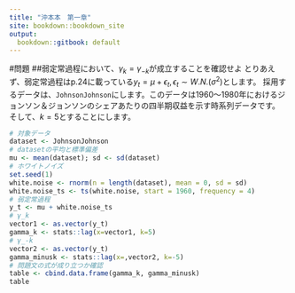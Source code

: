```yaml
---
title: "沖本本　第一章"
site: bookdown::bookdown_site
output:
  bookdown::gitbook: default
---
```

#問題
##弱定常過程において、$\gamma_{k}=\gamma_{-k}$が成立することを確認せよ
とりあえず、弱定常過程はp.24に載っている$y_{t}=\mu+\epsilon_{t}, \epsilon_{t} \sim W . N .\left(\sigma^{2}\right)$とします。
採用するデータは、`JohnsonJohnson`にします。このデータは1960〜1980年におけるジョンソン＆ジョンソンのシェアあたりの四半期収益を示す時系列データです。
そして、$k=5$とすることにします。
```r
# 対象データ
dataset <- JohnsonJohnson
# datasetの平均と標準偏差
mu <- mean(dataset); sd <- sd(dataset)
# ホワイトノイズ
set.seed(1)
white.noise <- rnorm(n = length(dataset), mean = 0, sd = sd)
white.noise_ts <- ts(white.noise, start = 1960, frequency = 4)
# 弱定常過程
y_t <- mu + white.noise_ts
# γ_k
vector1 <- as.vector(y_t)
gamma_k <- stats::lag(x=vector1, k=5)
# γ_-k
vector2 <- as.vector(y_t)
gamma_minusk <- stats::lag(x=,vector2, k=-5)
# 問題文の式が成り立つか確認
table <- cbind.data.frame(gamma_k, gamma_minusk)
table
```

